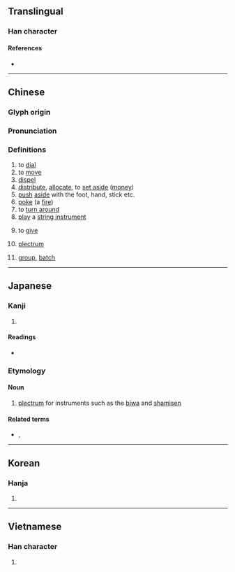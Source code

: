 {{character info/new}}
{{also|拨}}
==Translingual==

===Han character===
{{Han char|rn=64|rad=手|as=12|sn=15|four=52047|canj=QNOE|ids=⿰扌發}}

====References====
* {{Han ref|kx=0455.110|dkj=12727|dj=0804.170|hdz=31964.060|uh=64A5|ud=25765|bh=BCB7|bd=48311}}

----

==Chinese==
{{zh-forms|s=拨}}

===Glyph origin===
{{Han etym}}

===Pronunciation===
{{zh-pron
|m=bō
|c=but6
|mn=poat/poah
|mn_note=poat - literary; poah - vernacular
|w=4peq
|mc=y
|oc=y
|ma=
|cat=v,n,cls
}}

===Definitions===
{{zh-hanzi}}

# to [[dial]]
# to [[move]]
# [[dispel]]
# [[distribute]], [[allocate]], to [[set aside]] ([[money]])
# [[push]] [[aside]] with the foot, hand, stick etc.
# [[poke]] (a [[fire]])
# to [[turn around]]
# [[play]] a [[string instrument]]
# {{lb|zh|Wu}} to [[give]]
# [[plectrum]]
# {{lb|zh|classifier}} [[group]], [[batch]]

----

==Japanese==

===Kanji===
{{ja-kanji|grade=|rs=手12}}

# {{defn|lang=ja|sort=手12}}

====Readings====
* {{ja-readings|goon=[[はち]] (hachi)|kanon=[[はつ]] (hatsu)|kanyoon=[[ばち]] (bachi)|kun=[[はねる]] (haneru), [[おさめる]] (osameru)}}

===Etymology===
{{ja-kanjitab|ばち|yomi=o}}

====Noun====
{{ja-noun|ばち|バチ}}

# [[plectrum]] for instruments such as the [[biwa]] and [[shamisen]]

====Related terms====
* {{ja-r|桴|ばち|rom=-}}, {{ja-r|枹|ばち}}

----

==Korean==

===Hanja===
{{ko-hanja|hangeul=[[발]], [[벌]]|eumhun=}}

# {{defn|lang=ko|sort=手12}}

----

==Vietnamese==

===Han character===
{{vi-hantu|[[phết]], [[bát]], [[phiết]]|rs=手12}}

# {{defn|lang=vi|sort=手12}}